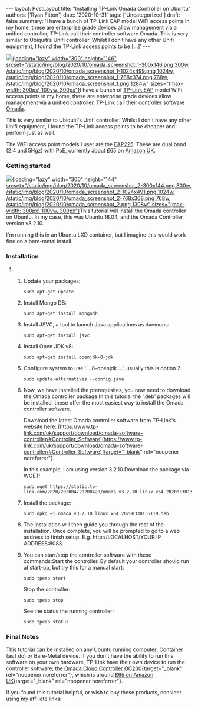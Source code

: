 \-\-- layout: PostLayout title: \"Installing TP-Link Omada Controller on Ubuntu\" authors: \[\'Ryan Fitton\'\] date: \'2020-10-31\' tags: \[\'Uncategorized\'\] draft: false summary: \'I have a bunch of TP-Link EAP model WiFi access points in my home, these are enterprise grade devices allow management via a unified controller, TP-Link call their controller software Omada. This is very similar to Ubiquiti&#8217;s Unifi controller. Whilst I don&#8217;t have any other Unifi equipment, I found the TP-Link access points to be \[&hellip;\]\' \-\--

[![](/static/img/blog/2020/10/omada_screenshot_1-300x146.png){loading="lazy" width="300" height="146" srcset="/static/img/blog/2020/10/omada_screenshot_1-300x146.png 300w, /static/img/blog/2020/10/omada_screenshot_1-1024x499.png 1024w, /static/img/blog/2020/10/omada_screenshot_1-768x374.png 768w, /static/img/blog/2020/10/omada_screenshot_1.png 1284w" sizes="(max-width: 300px) 100vw, 300px"}](/static/img/blog/2020/10/omada_screenshot_1.png)I have a bunch of [TP-Link EAP](https://www.amazon.co.uk/s/ref=as_li_ss_tl?k=tp+link+eap&ref=nb_sb_noss&linkCode=ll2&tag=ryanfittoncou-21&linkId=d7f0af7e347cffc0ba512d7e3b06e1c2&language=en_GB) model WiFi access points in my home, these are enterprise grade devices allow management via a unified controller, TP-Link call their controller software [Omada](https://www.tp-link.com/uk/omada/).

This is very similar to Ubiquiti's Unifi controller. Whilst I don't have any other Unifi equipment, I found the TP-Link access points to be cheaper and perform just as well.

The WiFi access point models I user are the [EAP225](https://www.amazon.co.uk/dp/B01LRQW0GM/ref=as_li_ss_tl?ie=UTF8&psc=1&linkCode=ll1&tag=ryanfittoncou-21&linkId=55886ce0c5db85c6e3a90c6415c107f1&language=en_GB). These are dual band (2.4 and 5Hgz) with PoE, currently about £65 on [Amazon UK](https://www.amazon.co.uk/dp/B01LRQW0GM/ref=as_li_ss_tl?ie=UTF8&psc=1&linkCode=ll1&tag=ryanfittoncou-21&linkId=55886ce0c5db85c6e3a90c6415c107f1&language=en_GB).

### Getting started

[![](/static/img/blog/2020/10/omada_screenshot_2-300x144.png){loading="lazy" width="300" height="144" srcset="/static/img/blog/2020/10/omada_screenshot_2-300x144.png 300w, /static/img/blog/2020/10/omada_screenshot_2-1024x491.png 1024w, /static/img/blog/2020/10/omada_screenshot_2-768x368.png 768w, /static/img/blog/2020/10/omada_screenshot_2.png 1308w" sizes="(max-width: 300px) 100vw, 300px"}](/static/img/blog/2020/10/omada_screenshot_2.png)This tutorial will install the Omada controller on Ubuntu. In my case, this was Ubuntu 18.04, and the Omada Controller version v3.2.10.

I'm running this in an Ubuntu LXD container, but I imagine this would work fine on a bare-metal install.

### Installation

1.  1.  Update your packages:

        ``` {.language-markup .code-toolbar}
        sudo apt-get update
        ```

    2.  Install Mongo DB:

        ``` {.language-markup .code-toolbar}
        sudo apt-get install mongodb
        ```

    3.  Install JSVC, a tool to launch Java applications as daemons:

        ``` {.language-markup .code-toolbar}
        sudo apt-get install jsvc
        ```

    4.  Install Open JDK v8:

        ``` {.language-markup .code-toolbar}
        sudo apt-get install openjdk-8-jdk
        ```

    5.  Configure system to use '... 8-openjdk ...', usually this is option 2:

        ``` {.language-markup .code-toolbar}
        sudo update-alternatives --config java
        ```

    6.  Now, we have installed the prerequisites, you now need to download the Omada controller package.In this tutorial the '.deb' packages will be installed, these offer the most easiest way to install the Omada controller software.

        Download the latest Omada controller software from TP-Link's website here: [https://www.tp-link.com/uk/support/download/omada-software-controller/#Controller_Software](https://www.tp-link.com/uk/support/download/omada-software-controller/#Controller_Software){target="_blank" rel="noopener noreferrer"}.

        In this example, I am using version 3.2.10.Download the package via WGET:

        ``` {.language-markup .code-toolbar}
        sudo wget https://static.tp-link.com/2020/202004/20200420/omada_v3.2.10_linux_x64_20200330135119.deb
        ```

    7.  Install the package:

        ``` {.language-markup .code-toolbar}
        sudo dpkg –i omada_v3.2.10_linux_x64_20200330135119.deb
        ```

    8.  The installation will then guide you through the rest of the installation. Once complete, you will be prompted to go to a web address to finish setup. E.g. http://LOCALHOST/YOUR IP ADDRESS:8088.

    9.  You can start/stop the controller software with these commands:Start the controller. By default your controller should run at start-up, but try this for a manual start:

        ``` {.language-markup .code-toolbar}
        sudo tpeap start
        ```

        Stop the controller:

        ``` {.language-markup .code-toolbar}
        sudo tpeap stop
        ```

        See the status the running controller:

        ``` {.language-markup .code-toolbar}
        sudo tpeap status
        ```

### Final Notes

This tutorial can be installed on any Ubuntu running computer; Container (as I do) or Bare-Metal device. If you don't have the ability to run this software on your own hardware, TP-Link have their own device to run the controller software; the [Omada Cloud Controller OC200](https://www.tp-link.com/us/business-networking/omada-sdn-controller/oc200/){target="_blank" rel="noopener noreferrer"}, which is around [£65 on Amazon UK](https://www.amazon.co.uk/TP-Link-OC200-Omada-Cloud-Controller/dp/B07GT8QSRW/ref=as_li_ss_tl?ie=UTF8&linkCode=ll1&tag=ryanfittoncou-21&linkId=e3976a1a005d379ba92bb56d8ada0ac1&language=en_GB){target="_blank" rel="noopener noreferrer"}.

If you found this tutorial helpful, or wish to buy these products, consider using my affiliate links:
